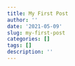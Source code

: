 ```yaml
---
title: My First Post
author: ''
date: '2021-05-09'
slug: my-first-post
categories: []
tags: []
description: ''
---
```

